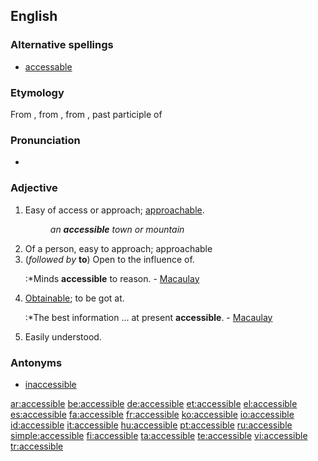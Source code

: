 ==English==

===Alternative spellings===
* [[accessable]]

===Etymology===
From {{etyl|fr|en}}, from {{LL.}} {{term|accessibilis||lang=la}}, from {{term|accessus||lang=la}}, past participle of {{term|accedo||lang=la|approach}}

===Pronunciation===
*{{IPA|/əkˈsɛsəbˑl/}}

===Adjective===
{{en-adj}}

# Easy of access or approach; [[approachable]].
#:''an '''accessible''' town or mountain''
# Of a person, easy to approach; approachable
# (''followed by'' '''to''') Open to the influence of.
#:*Minds '''accessible''' to reason. - [[Macaulay]]
# [[Obtainable]]; to be got at.
#:*The best information ... at present '''accessible'''. - [[Macaulay]]
# Easily understood.

===Antonyms===
*[[inaccessible]]

[[ar:accessible]]
[[be:accessible]]
[[de:accessible]]
[[et:accessible]]
[[el:accessible]]
[[es:accessible]]
[[fa:accessible]]
[[fr:accessible]]
[[ko:accessible]]
[[io:accessible]]
[[id:accessible]]
[[it:accessible]]
[[hu:accessible]]
[[pt:accessible]]
[[ru:accessible]]
[[simple:accessible]]
[[fi:accessible]]
[[ta:accessible]]
[[te:accessible]]
[[vi:accessible]]
[[tr:accessible]]